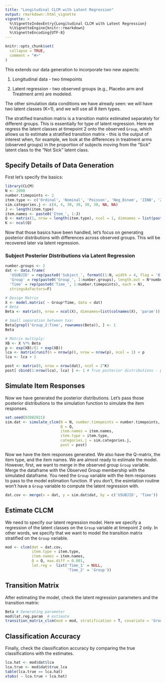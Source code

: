 ```yaml
---
title: "Longitudinal CLCM with Latent Regression"
output: rmarkdown::html_vignette
vignette: >
  %\VignetteIndexEntry{Longitudinal CLCM with Latent Regression}
  %\VignetteEngine{knitr::rmarkdown}
  %\VignetteEncoding{UTF-8}
---
```


```r
knitr::opts_chunk$set(
  collapse = TRUE,
  comment = "#>"
)
```


This extends our data generation to incorporate two new aspects:

1. Longitudinal data - two timepoints

2. Latent regression - two observed groups (e.g., Placebo arm and Treatment arm) are modeled. 

The other simulation data conditions we have already seen: we will have two latent classes (K=1), and we will use all 8 item types. 

The stratified transition matrix is a transition matrix estimated separately for different groups. This is essentially for type of latent regression. Here we regress the latent classes at timepoint 2 onto the observed `Group`, which allows us to estimate a stratified transition matrix - this is the output of interest when, for example, we look at the differences in treatment arms (observed groups) in the proportion of subjects moving from the "Sick" latent class to the "Not Sick" latent class.


## Specify Details of Data Generation 

First let's specify the basics:

```r

library(CLCM)
N <- 2000
number.timepoints <- 2
item.type <- c('Ordinal', 'Nominal', 'Poisson', 'Neg_Binom', 'ZINB', 'ZIP', 'Normal', 'Beta') 
sim.categories.j <- c(4, 4, 30, 30, 30, 30, NA, NA) 
J <- length(item.type)
item.names <- paste0('Item_', 1:J)
Q <- matrix(1, nrow = length(item.type), ncol = 1, dimnames = list(paste0('Item_', 1:length(item.type)), NULL))
K <- ncol(Q) 

```
     

Now that those basics have been handled, let's focus on generating posterior distributions with differences across observed groups. This will be recovered later via latent regression. 


### Subject Posterior Distributions via Latent Regression 

```r

number.groups <- 2
dat <- data.frame(
  'USUBJID' = rep(paste0('Subject_', formatC(1:N, width = 4, flag = '0')), length.out= N*number.timepoints),
  'Group' = rep(paste0('Group_', 1:number.groups), length.out = N*number.timepoints),
  'Time' = rep(paste0('Time_', 1:number.timepoints), each = N),
  stringsAsFactors=F)

# Design Matrix
X <- model.matrix( ~ Group*Time, data = dat) 
# Beta
Beta <- matrix(0, nrow = ncol(X), dimnames=list(colnames(X), 'param'))

# Small separation between txa:
Beta[grepl('Group_2:Time', rownames(Beta)), ] <- 1
Beta

# Matrix multiply:
XB <- X %*% Beta
p <- exp(XB)/(1 + exp(XB))
lca <- matrix(runif(n = nrow(p)), nrow = nrow(p), ncol = 1) < p
lca <- lca + 1

post <- matrix(0, nrow = nrow(dat), ncol = 2^K)
post[ cbind(1:nrow(lca), lca) ] <- 1 # True posterior distributions - pass to simulation function


```


## Simulate Item Responses

Now we have generated the posterior distributions. Let's pass those posterior distributions to the simulation function to simulate the item responses.


```r
set.seed(03082021)
sim.dat <- simulate_clcm(N = N, number.timepoints = number.timepoints, 
                         Q = Q, 
                         item.names = item.names, 
                         item.type = item.type, 
                         categories.j = sim.categories.j, 
                         post = post)

```

Now we have the item responses generated. We also have the Q-matrix, the item type, and the item names. We are almost ready to estimate the model. However, first, we want to merge in the observed group `Group` variable. Merge the dataframe with the Observed Group membership with the simulated dataframe. You need the `Group` variable with the item responses to pass to the model estimation function. If you don't, the esimtation routine won't have a `Group` variable to compute the latent regression with. 

```r
dat.cov <- merge(x = dat, y = sim.dat$dat, by = c('USUBJID', 'Time'))
```




## Estimate CLCM
We need to specify our latent regression model. Here we specify a regression of the latent classes on the `Group` variable at timepoint 2 only. In other words, we specify that we want to model the transition matrix stratified on the `Group` variable.


```r

mod <- clcm(dat = dat.cov, 
            item.type = item.type, 
            item.names = item.names, 
            Q = Q, max.diff = 0.001, 
            lat.reg =  list('Time_1' = NULL, 
                            'Time_2' = 'Group'))

```

## Transition Matrix

After estimating the model, check the latent regression parameters and the transition matrix:
```r

Beta # Generating parameter
mod$lat.reg.param  # estimate
transition_matrix_clcm(mod = mod, stratification = T, covariate = 'Group')

```


## Classification Accuracy 

Finally, check the classification accuracy by comparing the true classifications with the estimates.

```r

lca.hat <- mod$dat$lca 
lca.true <- mod$dat$true_lca      
table(lca.true == lca.hat)
xtabs( ~ lca.true + lca.hat)

```


      

